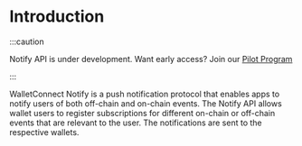 # Introduction

:::caution

Notify API is under development. Want early access? Join our [Pilot Program](https://walletconnect.com/partners)

:::

WalletConnect Notify is a push notification protocol that enables apps to notify users of both off-chain and on-chain events.
The Notify API allows wallet users to register subscriptions for different on-chain or off-chain events that are relevant to the user.
The notifications are sent to the respective wallets.
